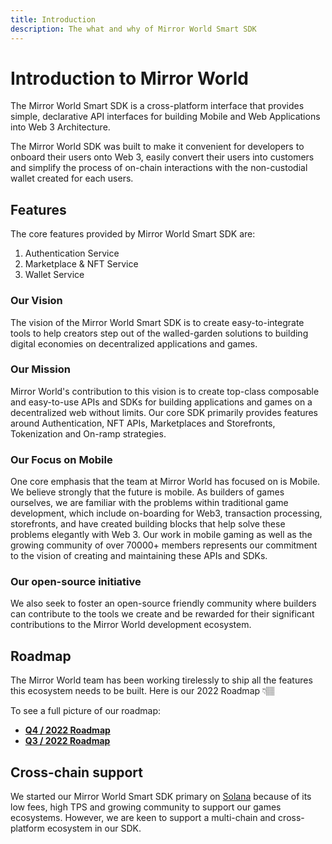 ```yaml
---
title: Introduction
description: The what and why of Mirror World Smart SDK
---
```


# Introduction to Mirror World

The Mirror World Smart SDK is a cross-platform interface that provides simple, declarative
API interfaces for building Mobile and Web Applications into Web 3 Architecture.

The Mirror World SDK was built to make it convenient for developers to onboard their users onto Web 3, easily
convert their users into customers and simplify the process of on-chain interactions with the non-custodial wallet
created for each users.

## Features
The core features provided by Mirror World Smart SDK are:
1. Authentication Service
2. Marketplace & NFT Service
3. Wallet Service



### Our Vision
The vision of the Mirror World Smart SDK is to create easy-to-integrate tools to help creators
step out of the walled-garden solutions to building digital economies on decentralized applications and games.

### Our Mission
Mirror World's contribution to this vision is to create top-class composable and easy-to-use APIs and SDKs for building
applications and games on a decentralized web without limits. Our core SDK primarily provides features around Authentication, NFT APIs,
Marketplaces and Storefronts, Tokenization and On-ramp strategies.


### Our Focus on Mobile
One core emphasis that the team at Mirror World has focused on is Mobile. We believe strongly that the future is mobile.
As builders of games ourselves, we are familiar with the problems within traditional game development, which include on-boarding for Web3,
transaction processing, storefronts, and have created building blocks that help solve these problems elegantly with Web 3. Our work in mobile gaming
as well as the growing community of over 70000+ members represents our commitment to the vision of creating and maintaining these APIs and SDKs.

### Our open-source initiative
We also seek to foster an open-source friendly community where builders can contribute to the tools we create and be rewarded
for their significant contributions to the Mirror World development ecosystem.

## Roadmap
The Mirror World team has been working tirelessly to ship all the features this ecosystem needs to be built. Here is our 2022 Roadmap 👇🏽

To see a full picture of our roadmap:
- **[Q4 / 2022 Roadmap](https://github.com/orgs/mirrorworld-universe/projects/1/views/3)**
- **[Q3 / 2022 Roadmap](https://github.com/orgs/mirrorworld-universe/projects/1/views/2)**

## Cross-chain support
We started our Mirror World Smart SDK primary on [Solana](https://solana.com) because of its low fees, high TPS and growing community to
support our games ecosystems. However, we are keen to support a multi-chain and cross-platform ecosystem in our SDK.

<ChainSupportTable />